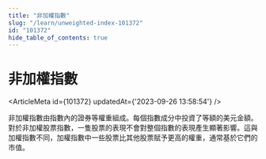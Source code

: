 ```yaml
---
title: "非加權指數"
slug: "/learn/unweighted-index-101372"
id: "101372"
hide_table_of_contents: true
---
```



# 非加權指數

<ArticleMeta id={101372} updatedAt={'2023-09-26 13:58:54'} />
<div className='border-solid border-b border-t-0 my-4 border-[var(--ifm-color-gray-300)]' />

非加權指數由指數內的證券等權重組成。每個指數成分中投資了等額的美元金額。對於非加權股票指數，一隻股票的表現不會對整個指數的表現產生顯著影響。這與加權指數不同，加權指數中一些股票比其他股票賦予更高的權重，通常基於它們的市值。
